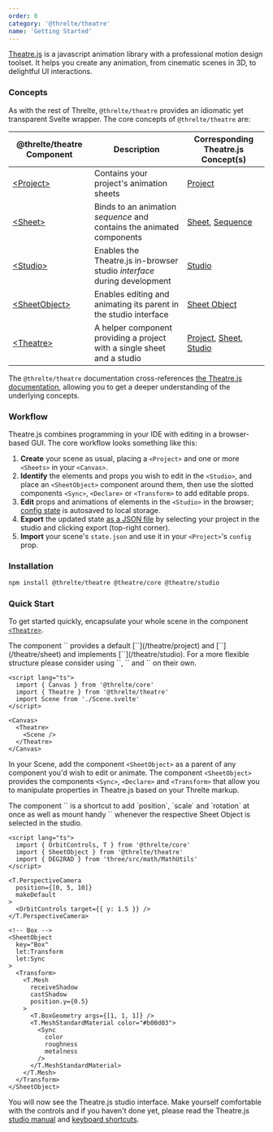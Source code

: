 ```yaml
---
order: 0
category: '@threlte/theatre'
name: 'Getting Started'
---
```


[Theatre.js](https://www.theatrejs.com/) is a javascript animation library with a professional motion design toolset. It helps you create any animation, from cinematic scenes in 3D, to delightful UI interactions.

### Concepts

As with the rest of Threlte, `@threlte/theatre` provides an idiomatic yet transparent Svelte wrapper. The core concepts of `@threlte/theatre` are:

| @threlte/theatre Component        | Description                                                             | Corresponding Theatre.js Concept(s)                                                                                                                                                  |
| --------------------------------- | ----------------------------------------------------------------------- | ------------------------------------------------------------------------------------------------------------------------------------------------------------------------------------ |
| [\<Project\>](./project)          | Contains your project's animation sheets                                | [Project](https://www.theatrejs.com/docs/0.5/manual/projects)                                                                                                                        |
| [\<Sheet\>](./sheet)              | Binds to an animation _sequence_ and contains the animated components   | [Sheet](https://www.theatrejs.com/docs/0.5/manual/sheets), [Sequence](https://www.theatrejs.com/docs/0.5/manual/sequences)                                                           |
| [\<Studio\>](./project)           | Enables the Theatre.js in-browser studio _interface_ during development | [Studio](https://www.theatrejs.com/docs/0.5/manual/Studio)                                                                                                                           |
| [\<SheetObject\>](./sheet-object) | Enables editing and animating its parent in the studio interface        | [Sheet Object](https://www.theatrejs.com/docs/0.5/manual/objects)                                                                                                                    |
| [\<Theatre\>](./theatre)          | A helper component providing a project with a single sheet and a studio | [Project](https://www.theatrejs.com/docs/0.5/manual/projects), [Sheet](https://www.theatrejs.com/docs/0.5/manual/sheets), [Studio](https://www.theatrejs.com/docs/0.5/manual/Studio) |

The `@threlte/theatre` documentation cross-references [the Theatre.js documentation](https://www.theatrejs.com/docs/latest), allowing you to get a deeper understanding of the underlying concepts.

### Workflow

Theatre.js combines programming in your IDE with editing in a browser-based GUI. The core workflow looks something like this:

1. **Create** your scene as usual, placing a `<Project>` and one or more `<Sheets>` in your `<Canvas>`.
2. **Identify** the elements and props you wish to edit in the `<Studio>`, and place an `<SheetObject>` component around them, then use the slotted components `<Sync>`, `<Declare>` or `<Transform>` to add editable props.
3. **Edit** props and animations of elements in the `<Studio>` in the browser; [config state](https://www.theatrejs.com/docs/latest/manual/projects#state) is autosaved to local storage.
4. **Export** the updated state [as a JSON file](https://www.theatrejs.com/docs/latest/manual/projects#state) by selecting your project in the studio and clicking export (top-right corner).
5. **Import** your scene's `state.json` and use it in your `<Project>`'s `config` prop.

### Installation

```bash copy
npm install @threlte/theatre @theatre/core @theatre/studio
```

### Quick Start

To get started quickly, encapsulate your whole scene in the component [`<Theatre>`](./theatre).

<Tip type="tip">
  The component `<Theatre>` provides a default [`<Project>`](/theatre/project) and [`<Sheet>`](/theatre/sheet) and implements [`<Studio>`](/theatre/studio). For a more flexible structure please consider using `<Project>`, `<Sheet>` and `<Studio>` on their own.
</Tip>

```svelte title=App.svelte {3,8,10}+
<script lang="ts">
  import { Canvas } from '@threlte/core'
  import { Theatre } from '@threlte/theatre'
  import Scene from './Scene.svelte'
</script>

<Canvas>
  <Theatre>
    <Scene />
  </Theatre>
</Canvas>
```

In your Scene, add the component `<SheetObject>` as a parent of any component you'd wish to edit or animate. The component `<SheetObject>` provides the components `<Sync>`, `<Declare>` and `<Transform>` that allow you to manipulate properties in Theatre.js based on your Threlte markup.

<Tip type="tip">
  The component `<Transform>` is a shortcut to add `position`, `scale` and `rotation` at once as
  well as mount handy `<TransformControls>` whenever the respective Sheet Object is selected in the studio.
</Tip>

```svelte title=Scene.svelte
<script lang="ts">
  import { OrbitControls, T } from '@threlte/core'
  import { SheetObject } from '@threlte/theatre'
  import { DEG2RAD } from 'three/src/math/MathUtils'
</script>

<T.PerspectiveCamera
  position={[0, 5, 10]}
  makeDefault
>
  <OrbitControls target={{ y: 1.5 }} />
</T.PerspectiveCamera>

<!-- Box -->
<SheetObject
  key="Box"
  let:Transform
  let:Sync
>
  <Transform>
    <T.Mesh
      receiveShadow
      castShadow
      position.y={0.5}
    >
      <T.BoxGeometry args={[1, 1, 1]} />
      <T.MeshStandardMaterial color="#b00d03">
        <Sync
          color
          roughness
          metalness
        />
      </T.MeshStandardMaterial>
    </T.Mesh>
  </Transform>
</SheetObject>
```

You will now see the Theatre.js studio interface. Make yourself comfortable with the controls and if you haven't done yet, please read the Theatre.js [studio manual](https://www.theatrejs.com/docs/0.5/manual/Studio) and [keyboard shortcuts](https://www.theatrejs.com/docs/0.5/manual/keyboard-shortcuts).
